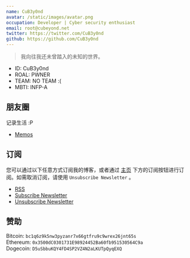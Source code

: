 ```yaml
---
name: CuB3y0nd
avatar: /static/images/avatar.png
occupation: Developer | Cyber security enthusiast
email: root@cubeyond.net
twitter: https://twitter.com/CuB3y0nd
github: https://github.com/CuB3y0nd
---
```


> 我向往我还未曾踏入的未知的世界。

 - ID: CuB3y0nd
 - ROAL: PWNER
 - TEAM: NO TEAM :(
 - MBTI: INFP-A

## 朋友圈

记录生活 :P

 - [Memos](https://memos.cubeyond.net)

## 订阅

您可以通过以下任意方式订阅我的博客，或者通过 [主页](https://www.cubeyond.net)
 下方的订阅按钮进行订阅。如需取消订阅，请使用 `Unsubscribe Newsletter` 。

 - [RSS](https://www.cubeyond.net/feed.xml)
 - [Subscribe Newsletter](http://eepurl.com/iIWyf6)
 - [Unsubscribe Newsletter](https://cubeyond.us8.list-manage.com/unsubscribe?u=c8b1285a6e1c06f40cde0e20c&id=8736c768bb)

## 赞助

Bitcoin: `bc1q6z9k5nw3pyzanr7x66gtfru9c9wrex26jnt65s`<br />
Ethereum: `0x3500dC0301731E98924452Ba60fb951530564C9a`<br />
Dogecoin: `D5uSbbuKQY4FD4SP2VZ4N2aLKUTpQyqEXQ`

